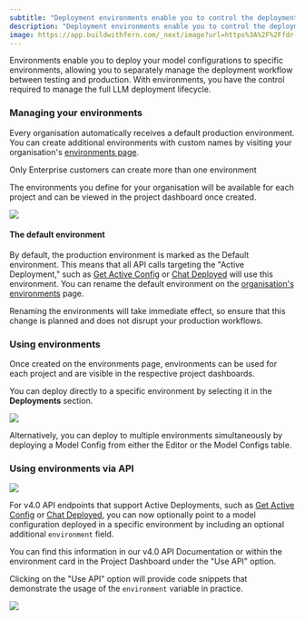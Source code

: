 ```yaml
---
subtitle: "Deployment environments enable you to control the deployment lifecycle of your Prompts and other files between development and production environments."
description: "Deployment environments enable you to control the deployment lifecycle of your Prompts and other files between development and production environments."
image: https://app.buildwithfern.com/_next/image?url=https%3A%2F%2Ffdr-prod-docs-files-public.s3.amazonaws.com%2Fhttps%3A%2F%2Fhumanloop.docs.buildwithfern.com%2F2024-05-31T20%3A04%3A53.218Z%2Fassets%2Fimages%2Feba7b10-small-SCR-20230515-phdb.png&w=3840&q=75
---
```


Environments enable you to deploy your model configurations to specific environments, allowing you to separately manage the deployment workflow between testing and production. With environments, you have the control required to manage the full LLM deployment lifecycle.

### Managing your environments

Every organisation automatically receives a default production environment. You can create additional environments with custom names by visiting your organisation's [environments page](https://app.humanloop.com/account/environments).

<Warning>
  Only Enterprise customers can create more than one environment
</Warning>

The environments you define for your organisation will be available for each project and can be viewed in the project dashboard once created.

![](../../assets/images/environments.png)

#### The default environment

By default, the production environment is marked as the Default environment. This means that all API calls targeting the "Active Deployment," such as [Get Active Config](/doc/reference/projects_getactiveconfig) or [Chat Deployed](/api-reference/chats/createdeployed) will use this environment. You can rename the default environment on the [organisation's environments](https://app.humanloop.com/account/environments) page.

<Warning>
  Renaming the environments will take immediate effect, so ensure that this
  change is planned and does not disrupt your production workflows.
</Warning>

### Using environments

Once created on the environments page, environments can be used for each project and are visible in the respective project dashboards.

You can deploy directly to a specific environment by selecting it in the **Deployments** section.

![](../../assets/images/68854e6-Screenshot_2023-06-28_at_00.20.52.png)

Alternatively, you can deploy to multiple environments simultaneously by deploying a Model Config from either the Editor or the Model Configs table.

### Using environments via API

![](../../assets/images/environments-deploy-version.png)

For v4.0 API endpoints that support Active Deployments, such as [Get Active Config](/api-reference/projects/getactiveconfig) or [Chat Deployed](/api-reference/chats/createdeployed), you can now optionally point to a model configuration deployed in a specific environment by including an optional additional `environment` field.

You can find this information in our v4.0 API Documentation or within the environment card in the Project Dashboard under the "Use API" option.

Clicking on the "Use API" option will provide code snippets that demonstrate the usage of the `environment` variable in practice.

![](../../assets/images/f7d0aff-Screenshot_2023-06-28_at_00.04.13.png)
